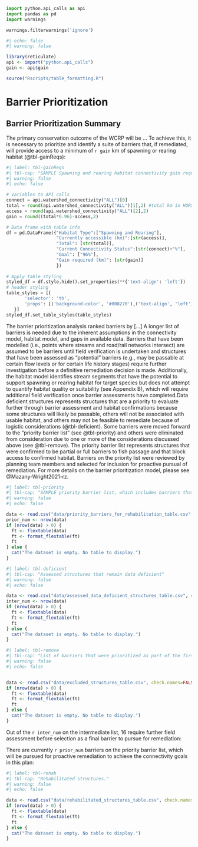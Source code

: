 ```python
import python.api_calls as api
import pandas as pd
import warnings

warnings.filterwarnings('ignore')
```
```r
#| echo: false
#| warning: false

library(reticulate)
api <- import("python.api_calls")
gain <- api$gain

source("Rscripts/table_formatting.R")

```

# Barrier Prioritization {-}


## <Watershed name> Barrier Prioritization Summary {-}

The primary conservation outcome of the WCRP will be ... To achieve this, it is necessary to prioritize and identify a suite of barriers that, if remediated, will provide access to a minimum of `r gain` km of spawning or rearing habitat (@tbl-gainReqs):


```python
#| label: tbl-gainReqs
#| tbl-cap: "SAMPLE Spawning and rearing habitat connectivity gain requirements to meet WCRP goals in <watershed>. The measures of currently accessible and total habitat values are derived from the Intrinsic Potential habitat model."
#| warning: false
#| echo: false

# Variables to API calls
connect = api.watershed_connectivity("ALL")[0]
total = round(api.watershed_connectivity("ALL")[1],2) #total km in HORS
access = round(api.watershed_connectivity("ALL")[2],2)
gain = round((total*0.96)-access,2)

# Data frame with table info
df = pd.DataFrame({"Habitat Type":["Spawning and Rearing"],
                   "Currently accessible (km)":[str(access)],
                   "Total": [str(total)],
                   "Current Connectivity Status":[str(connect)+"%"],
                   "Goal": ["96%"],
                   "Gain required (km)": [str(gain)]
                   })
                   
# Apply table styling
styled_df = df.style.hide().set_properties(**{'text-align': 'left'})
# header styling
table_styles = [{
       'selector': 'th',
       'props': [('background-color', '#008270'),('text-align', 'left')]
   }]
styled_df.set_table_styles(table_styles)

```

The barrier prioritization analysis ranked barriers by [...] A longer list of barriers is needed due to the inherent assumptions in the connectivity model, habitat model, and gaps in available data. Barriers that have been modelled (i.e., points where streams and road/rail networks intersect) are assumed to be barriers until field verification is undertaken and structures that have been assessed as "potential" barriers (e.g., may be passable at certain flow levels or for certain life history stages) require further investigation before a definitive remediation decision is made. Additionally, the habitat model identifies stream segments that have the potential to support spawning or rearing habitat for target species but does not attempt to quantify habitat quality or suitability (see Appendix B), which will require additional field verification once barrier assessments have completed.Data deficient structures represents structures that are a priority to evaluate further through barrier assessment and habitat confirmations because some structures will likely be passable, others will not be associated with usable habitat, and others may not be feasible to remediate because of logistic considerations (@tbl-deficient). Some barriers were moved forward to the "priority barrier list" (see @tbl-priority) and others were eliminated from consideration due to one or more of the considerations discussed above (see @tbl-remove). The priority barrier list represents structures that were confirmed to be partial or full barriers to fish passage and that block access to confirmed habitat. Barriers on the priority list were reviewed by planning team members and selected for inclusion for proactive pursual of remediation.  For more details on the barrier prioritization model, please see @Mazany-Wright2021-rz.


```r
#| label: tbl-priority
#| tbl-cap: "SAMPLE priority barrier list, which includes barriers that have undergone field assessment, been reviewed by the planning team, and selected to pursue for proactive remediation."
#| warning: false
#| echo: false

data <- read.csv("data/priority_barriers_for_rehabilitation_table.csv", check.names=FALSE)
prior_num <- nrow(data)
if (nrow(data) > 0) {
  ft <- flextable(data)
  ft <- format_flextable(ft)
  ft
} else {
  cat("The dataset is empty. No table to display.")
}
```

```r
#| label: tbl-deficient
#| tbl-cap: "Assessed structures that remain data deficient"
#| warning: false
#| echo: false

data <- read.csv("data/assessed_data_deficient_structures_table.csv", check.names=FALSE)
inter_num <- nrow(data)
if (nrow(data) > 0) {
  ft <- flextable(data)
  ft <- format_flextable(ft)
  ft
} else {
  cat("The dataset is empty. No table to display.")
}
```

```r
#| label: tbl-remove
#| tbl-cap: "List of barriers that were prioritized as part of the first iteration but were removed from consideration for pursual of proactive remediation following discussion with the planning team due to these structures not existing, being passable, not be associated with usable habitat, or deemed not feasible to remediate because of logistic considerations."
#| warning: false
#| echo: false


data <- read.csv("data/excluded_structures_table.csv", check.names=FALSE)
if (nrow(data) > 0) {
  ft <- flextable(data)
  ft <- format_flextable(ft)
  ft
} else {
  cat("The dataset is empty. No table to display.")
}
```


Out of the `r inter_num` on the intermediate list, 16 require further field assessment before selection as a final barrier to pursue for remediation: 


There are currently `r prior_num` barriers on the priority barrier list, which will be pursued for proactive remediation to achieve the connectivity goals in this plan:


```r
#| label: tbl-rehab
#| tbl-cap: "Rehabilitated structures."
#| warning: false
#| echo: false

data <- read.csv("data/rehabilitated_structures_table.csv", check.names=FALSE)
if (nrow(data) > 0) {
  ft <- flextable(data)
  ft <- format_flextable(ft)
  ft
} else {
  cat("The dataset is empty. No table to display.")
}
```